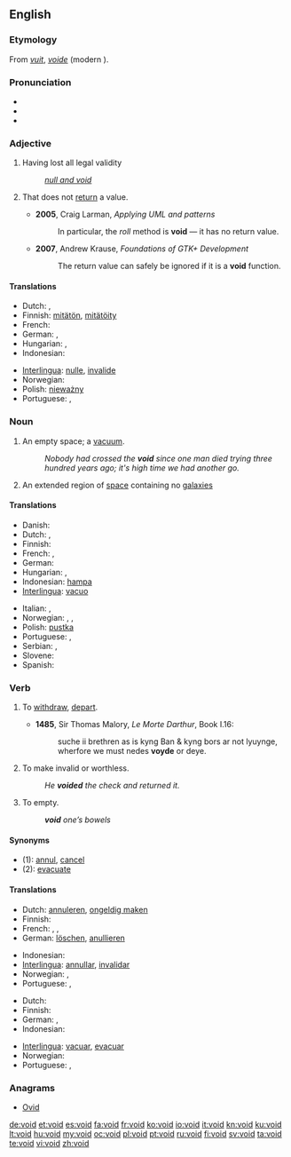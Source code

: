 ==English==
{{wikipedia}}

===Etymology===
From {{etyl|fro}} ''[[vuit]]'', ''[[voide]]'' (modern {{term|vide|lang=fr}}).

===Pronunciation===
* {{IPA|/vɔɪd/}}
* {{audio|en-us-void.ogg|Audio (US)}}
* {{rhymes|ɔɪd}}

===Adjective===
{{en-adj|-}}

# Having lost all legal validity
#: ''[[null and void]]''
# {{computing|programming|of a [[function]] or [[method]]}} That does not [[return]] a value.
#* '''2005''', Craig Larman, ''Applying UML and patterns''
#*: In particular, the ''roll'' method is '''void''' — it has no return value.
#* '''2007''', Andrew Krause, ''Foundations of GTK+ Development''
#*: The return value can safely be ignored if it is a '''void''' function.

====Translations====
{{trans-top|Having lost all legal validity}}
* Dutch: {{t-|nl|ongeldig}}, {{t+|nl|nietig}}
* Finnish: [[mitätön]], [[mitätöity]]
* French: {{t+|fr|nul}}
* German: {{t-|de|ungültig}}, {{t+|de|nichtig}}
* Hungarian: {{t|hu|érvénytelen}}, {{t|hu|semmis}}
* Indonesian: {{t|id|batal|xs=Indonesian}}
{{trans-mid}}
* [[Interlingua]]: [[nulle]], [[invalide]]
* Norwegian: {{t-|no|ugyldig}}
* Polish: [[nieważny]] {{m}}
* Portuguese: {{t+|pt|nulo|m}}, {{t+|pt|inválido|m}}
{{trans-bottom}}

===Noun===
{{wikipedia|Void (astronomy)}}
{{en-noun}}

# An empty space; a [[vacuum]].
#: ''Nobody had crossed the '''void''' since one man died trying three hundred years ago; it's high time we had another go.''
# {{astronomy}} An extended region of [[space]] containing no [[galaxy|galaxies]]

====Translations====
{{trans-top|An empty space; a vacuum}}
* Danish: {{t-|da|tomrum|n}}
* Dutch: {{t+|nl|vacuüm}}, {{t-|nl|leegte}}
* Finnish: {{t+|fi|tyhjiö}}
* French: {{t+|fr|vide|m}}, {{t+|fr|néant}}
* German: {{t-|de|Leere|f}}
* Hungarian: {{t|hu|üresség}}, {{t|hu|űr}}
* Indonesian: [[hampa]]
* [[Interlingua]]: [[vacuo]]
{{trans-mid}}
* Italian: {{t-|it|vacuo|m}},  {{t+|it|vuoto|m}}
* Norwegian: {{t+|no|intet|n}}, {{t-|no|tomhet|m}}, {{t+|no|vakuum|n}}
* Polish: [[pustka]] {{f}}
* Portuguese: {{t+|pt|vazio|m}}, {{t+|pt|vácuo|m}}
* Serbian: {{t-|sr|praznina|f}},  {{t|sr|празнина|f|sc=Cyrl}}
* Slovene: {{t-|sl|praznina|f}}
* Spanish: {{t+|es|vacío|m}}
{{trans-bottom}}

===Verb===
{{en-verb}}

# {{intransitive|obsolete}} To [[withdraw]], [[depart]].
#* '''1485''', Sir Thomas Malory, ''Le Morte Darthur'', Book I.16:
#*: suche ii brethren as is kyng Ban & kyng bors ar not lyuynge, wherfore we must nedes '''voyde''' or deye.
# {{transitive}} To make invalid or worthless.
#: ''He '''voided''' the check and returned it.''
# {{transitive}} {{medicine}} To empty.
#: '''''void''' one’s bowels''

====Synonyms====
* (1): [[annul]], [[cancel]]
* (2): [[evacuate]]

====Translations====
{{trans-top|to make invalid or worthless}}
* Dutch: [[annuleren]], [[ongeldig maken]]
* Finnish: {{t+|fi|mitätöidä}}
* French: {{t+|fr|annuler}}, {{t+|fr|résilier}}, {{t+|fr|révoquer}}
* German: [[löschen]], [[anullieren]]
{{trans-mid}}
* Indonesian: {{t|id|membatalkan|xs=Indonesian}}
* [[Interlingua]]: [[annullar]], [[invalidar]]
* Norwegian: {{t-|no|annulere}}, {{t-|no|gjøre ugyldig}}
* Portuguese: {{t+|pt|anular}}, {{t+|pt|invalidar}}
{{trans-bottom}}

{{trans-top|(medicine) to empty}}
* Dutch: {{t-|nl|legen}}
* Finnish: {{t-|fi|tyhjentää}}
* German: {{t+|de|entleeren}}, {{t+|de|leeren}}
* Indonesian: {{t|id|mengosongkan|xs=Indonesian}}
{{trans-mid}}
* [[Interlingua]]: [[vacuar]], [[evacuar]]
* Norwegian: {{t-|no|tømme}}
* Portuguese: {{t+|pt|esvaziar}}, {{t+|pt|evacuar}}
{{trans-bottom}}

===Anagrams===
* [[Ovid#English|Ovid]]

[[de:void]]
[[et:void]]
[[es:void]]
[[fa:void]]
[[fr:void]]
[[ko:void]]
[[io:void]]
[[it:void]]
[[kn:void]]
[[ku:void]]
[[lt:void]]
[[hu:void]]
[[my:void]]
[[oc:void]]
[[pl:void]]
[[pt:void]]
[[ru:void]]
[[fi:void]]
[[sv:void]]
[[ta:void]]
[[te:void]]
[[vi:void]]
[[zh:void]]